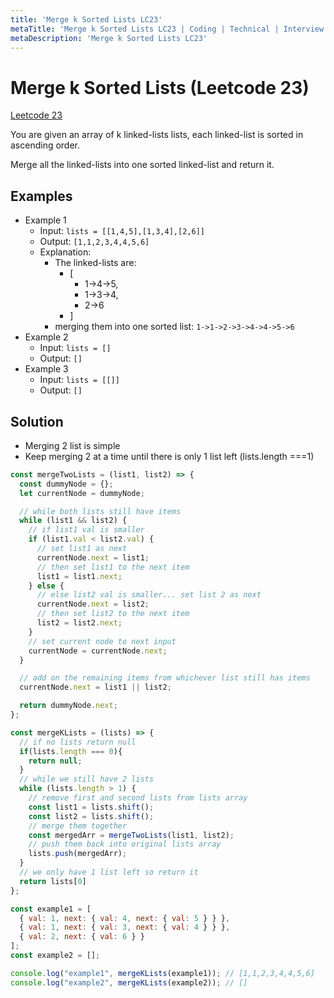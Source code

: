 ```yaml
---
title: 'Merge k Sorted Lists LC23'
metaTitle: 'Merge k Sorted Lists LC23 | Coding | Technical | Interview Prep | Tiffany Lea'
metaDescription: 'Merge k Sorted Lists LC23'
---
```


# Merge k Sorted Lists (Leetcode 23)

[Leetcode 23](https://leetcode.com/problems/merge-k-sorted-lists/)

You are given an array of k linked-lists lists, each linked-list is sorted in ascending order.

Merge all the linked-lists into one sorted linked-list and return it.

## Examples

- Example 1
  - Input: `lists = [[1,4,5],[1,3,4],[2,6]]`
  - Output: `[1,1,2,3,4,4,5,6]`
  - Explanation: 
    - The linked-lists are:
      - [
        - 1->4->5,
        - 1->3->4, 
        - 2->6
      - ]
    - merging them into one sorted list: `1->1->2->3->4->4->5->6`
- Example 2
  - Input: `lists = []`
  - Output: `[]`
- Example 3
  - Input: `lists = [[]]`
  - Output: `[]`

## Solution

- Merging 2 list is simple
- Keep merging 2 at a time until there is only 1 list left (lists.length ===1)
 


```javascript
const mergeTwoLists = (list1, list2) => {
  const dummyNode = {};
  let currentNode = dummyNode;

  // while both lists still have items
  while (list1 && list2) {
    // if list1 val is smaller
    if (list1.val < list2.val) {
      // set list1 as next
      currentNode.next = list1;
      // then set list1 to the next item
      list1 = list1.next;
    } else {
      // else list2 val is smaller... set list 2 as next
      currentNode.next = list2;
      // then set list2 to the next item
      list2 = list2.next;
    }
    // set current node to next input
    currentNode = currentNode.next;
  }

  // add on the remaining items from whichever list still has items
  currentNode.next = list1 || list2;

  return dummyNode.next;
};

const mergeKLists = (lists) => {
  // if no lists return null
  if(lists.length === 0){
    return null;
  }
  // while we still have 2 lists
  while (lists.length > 1) {
    // remove first and second lists from lists array
    const list1 = lists.shift();
    const list2 = lists.shift();
    // merge them together
    const mergedArr = mergeTwoLists(list1, list2);
    // push them back into original lists array
    lists.push(mergedArr);
  }
  // we only have 1 list left so return it
  return lists[0]
};

const example1 = [
  { val: 1, next: { val: 4, next: { val: 5 } } },
  { val: 1, next: { val: 3, next: { val: 4 } } },
  { val: 2, next: { val: 6 } }
];
const example2 = [];

console.log("example1", mergeKLists(example1)); // [1,1,2,3,4,4,5,6]
console.log("example2", mergeKLists(example2)); // [] 
```
